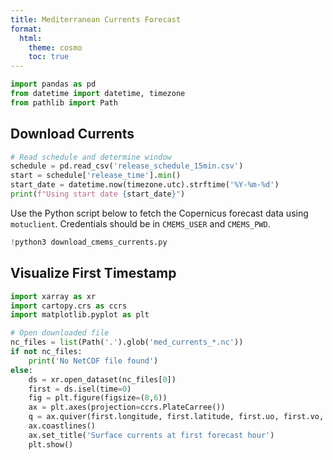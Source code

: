 ```yaml
---
title: Mediterranean Currents Forecast
format:
  html:
    theme: cosmo
    toc: true
---
```


```python
import pandas as pd
from datetime import datetime, timezone
from pathlib import Path
```

## Download Currents

```python
# Read schedule and determine window
schedule = pd.read_csv('release_schedule_15min.csv')
start = schedule['release_time'].min()
start_date = datetime.now(timezone.utc).strftime('%Y-%m-%d')
print(f"Using start date {start_date}")
```

Use the Python script below to fetch the Copernicus forecast data using
`motuclient`. Credentials should be in `CMEMS_USER` and `CMEMS_PWD`.

```python
!python3 download_cmems_currents.py
```

## Visualize First Timestamp

```python
import xarray as xr
import cartopy.crs as ccrs
import matplotlib.pyplot as plt

# Open downloaded file
nc_files = list(Path('.').glob('med_currents_*.nc'))
if not nc_files:
    print('No NetCDF file found')
else:
    ds = xr.open_dataset(nc_files[0])
    first = ds.isel(time=0)
    fig = plt.figure(figsize=(8,6))
    ax = plt.axes(projection=ccrs.PlateCarree())
    q = ax.quiver(first.longitude, first.latitude, first.uo, first.vo, scale=2)
    ax.coastlines()
    ax.set_title('Surface currents at first forecast hour')
    plt.show()
```
